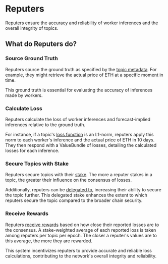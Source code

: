 # Reputers

Reputers ensure the accuracy and reliability of worker inferences and the overall integrity of topics. 

## What do Reputers do?

### Source Ground Truth

Reputers source the ground truth as specified by the [topic metadata](/devs/topic-creators/how-to-create-topic#creating-your-first-topic). 
For example, they might retrieve the actual price of ETH at a specific moment in time. 

This ground truth is essential for evaluating the accuracy of inferences made by workers.

### Calculate Loss

Reputers calculate the loss of worker inferences and forecast-implied inferences relative to the ground truth. 

For instance, if a topic's [loss function](/devs/topic-creators/create-deploy-loss-calculation-function) is an L1-norm, reputers apply this norm to each worker's inference and the actual price of ETH in 10 days. 
They then respond with a ValueBundle of losses, detailing the calculated losses for each inference.

### Secure Topics with Stake

Reputers secure topics with their [stake](/devs/reputers/set-and-adjust-stake). The more a reputer stakes in a topic, the greater their influence on the consensus of losses. 

Additionally, reputers can be [delegated to](/devs/reference/allorad#delegate-stake-to-a-reputer-for-a-topic), increasing their ability to secure the topic further. This delegated stake enhances the extent to which reputers secure the topic 
compared to the broader chain security.

### Receive Rewards

Reputers [receive rewards](/home/layers/consensus/reputers) based on how close their reported losses are to the consensus. A stake-weighted average of each reported loss is taken among reputers per topic per epoch. The closer a reputer's values are to this average, the more they are rewarded. 

This system incentivizes reputers to provide accurate and reliable loss calculations, contributing to the network's overall integrity and reliability.